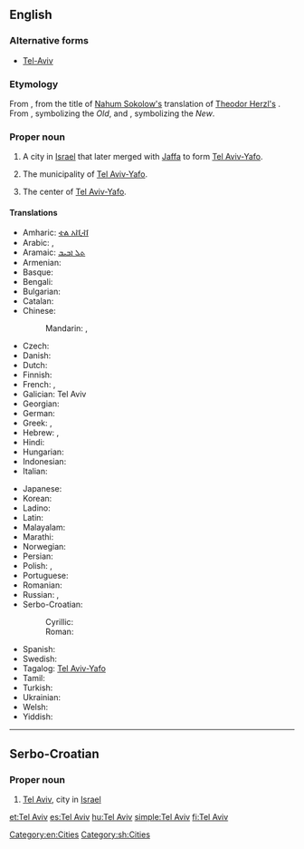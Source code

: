 ==English==
{{wikipedia}}

===Alternative forms===
* [[Tel-Aviv]]

===Etymology===
From {{etyl|he|en}} {{term|תל אביב|תֵּל־אָבִיב|tr=Tel Aviv|lang=he}}, from the title of [[w:Nahum Sokolow|Nahum Sokolow's]] translation of [[w:Theodor Herzl|Theodor Herzl's]] {{term|w:Altneuland|Altneuland|The Old New Land}}. From {{term|תֵּל||tr=tel|lang=he|hill formed by ancient ruins}}, symbolizing the ''Old'', and {{term|אָבִיב||tr=aviv|lang=he|Spring}}, symbolizing the ''New''.

===Proper noun===
{{en-proper noun}}

# A city in [[Israel]] that later merged with [[Jaffa]] to form [[Tel Aviv-Yafo]].
# {{context|informally|or|formerly|lang=en}} The municipality of [[Tel Aviv-Yafo]].
# The center of [[Tel Aviv-Yafo]].

====Translations====
{{trans-top|city in Israel}}
* Amharic: [[ቴል አቪቭ]]
* Arabic: {{t|ar|تل أبيب|tr=talli 'abiib|sc=Arab}}, {{t|ar|تل أبيب يافا|tr=tálli 'abiib yaafa|sc=Arab}}
* Aramaic: [[ܬܠ ܐܒܝܒ]]
* Armenian: {{t|hy|Թել Ավիվ|tr=T'el Aviv|sc=Armn}}
* Basque: {{t|eu|Tel Aviv}}
* Bengali: {{t|bn|তেল আভিভ|sc=Beng}}
* Bulgarian: {{t|bg|Тел Авив|sc=Cyrl}}
* Catalan: {{t|ca|Tel Aviv}}
* Chinese:
*: Mandarin: {{t|cmn|特拉維夫|sc=Hani}}, {{t+|cmn|特拉维夫|tr=[[Tèlāwéifū]]|sc=Hani}}
* Czech: {{t|cs|Tel Aviv}}
* Danish: {{t|da|Tel Aviv}}
* Dutch: {{t|nl|Tel Aviv}}
* Finnish: {{t+|fi|Tel Aviv}}
* French: {{t|fr|Tel Aviv|m}}, {{t+|fr|Tel-Aviv-Jaffa|m}}
* Galician: Tel Aviv
* Georgian: {{t|ka|თელ-ავივი|tr=t‘el-avivi|sc=Geor}}
* German: {{t|de|Tel Aviv-Jaffa}}
* Greek: {{t|el|Τελ Αβίβ|tr=Tel Avív|sc=Grek}}, {{t|el|Τελ Αβίβ - Γιάφα|tr=Tel Avív-Yáfa|sc=Grek}}
* Hebrew: {{t+|he|תל אביב|f|tr=tel aviv|sc=Hebr}}, {{t|he|תל אביב-יפו|tr=tel aviv–yafo|sc=Hebr}}
* Hindi: {{t|hi|तेल अवीव|tr=tel avīv|sc=Deva}}
* Hungarian: {{t+|hu|Tel Aviv}}
* Indonesian: {{t|id|Tel Aviv}}
* Italian: {{t|it|Tel Aviv|f}}
{{trans-mid}}
* Japanese: {{t|ja|テルアビブ|tr=Teru-Abibu}}
* Korean: {{t|ko|텔아비브|tr=Tel-Abibeu|sc=Hang}}
* Ladino: {{t|lad|Tel Aviv|sc=Latn}}
* Latin: {{t|la|Telavivum}}
* Malayalam: {{t|ml|ടെല് അവീവ്|sc=Mlym}}
* Marathi: {{t|mr|तेल अवीव|n|tr=tela avīva|sc=Deva}}
* Norwegian: {{t|no|Tel Aviv}}
* Persian: {{t|fa|تلآویو|sc=fa-Arab}}
* Polish: {{t|pl|Tel Awiw}}, {{t+|pl|Tel Awiw-Jafa}}
* Portuguese: {{t|pt|Tel Aviv-Yafo}}
* Romanian: {{t|ro|Tel Aviv}}
* Russian: {{t|ru|Тель-Авив|m|tr=Tel’-Avív|sc=Cyrl}}, {{t|ru|Тель-Авив — Яффо|m|tr=Tel’-Avív - Jáffo|sc=Cyrl}}
* Serbo-Croatian:
*: Cyrillic: {{t|sh|Тел Авив|m|sc=Cyrl}}
*: Roman: {{t|sh|Tel Aviv|m}}
* Spanish: {{t+|es|Tel Aviv|m}}
* Swedish: {{t|sv|Tel Aviv}}
* Tagalog: [[Tel Aviv-Yafo]]
* Tamil: {{t|ta|டெல் அவீவ்}}
* Turkish: {{t|tr|Tel Aviv}}
* Ukrainian: {{t|uk|Тель-Авів|m|tr=Tel’-Avív}}
* Welsh: {{t|cy|Tel Aviv}}
* Yiddish: {{t|yi|ֿתּל־אָבֿיב|tr=Tel–Aviv|sc=Hebr}}
{{trans-bottom}}

[[Category:en:Cities]]

----

==Serbo-Croatian==
{{wikipedia|lang=sh}}

===Proper noun===
{{sh-proper noun|g=m|r|Тел Авив}}

# [[#English|Tel Aviv]], city in [[Israel]]

[[Category:sh:Cities]]

[[et:Tel Aviv]]
[[es:Tel Aviv]]
[[hu:Tel Aviv]]
[[simple:Tel Aviv]]
[[fi:Tel Aviv]]